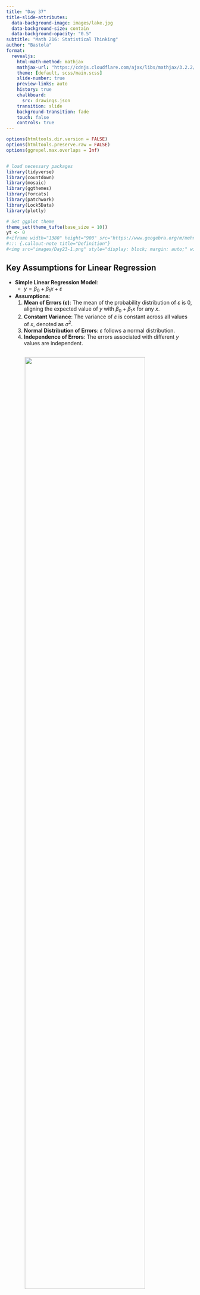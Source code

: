 ```yaml
---
title: "Day 37"
title-slide-attributes:
  data-background-image: images/lake.jpg
  data-background-size: contain
  data-background-opacity: "0.5"
subtitle: "Math 216: Statistical Thinking"
author: "Bastola"
format:
  revealjs:
    html-math-method: mathjax
    mathjax-url: "https://cdnjs.cloudflare.com/ajax/libs/mathjax/3.2.2/MathJax.js" 
    theme: [default, scss/main.scss]
    slide-number: true
    preview-links: auto
    history: true
    chalkboard: 
      src: drawings.json
    transition: slide
    background-transition: fade    
    touch: false
    controls: true
---
```


```r
options(htmltools.dir.version = FALSE)
options(htmltools.preserve.raw = FALSE)
options(ggrepel.max.overlaps = Inf)


# load necessary packages
library(tidyverse)
library(countdown)
library(mosaic)
library(ggthemes)
library(forcats)
library(patchwork)
library(Lock5Data)
library(plotly)

# Set ggplot theme
theme_set(theme_tufte(base_size = 10))
yt <- 0
#<iframe width="1380" height="900" src="https://www.geogebra.org/m/mehn8u8s"></iframe>
#::: {.callout-note title="Definition"}
#<img src="images/Day23-1.png" style="display: block; margin: auto;" width="80%"  loading="lazy" decoding="async">
```


## Key Assumptions for Linear Regression {.font80}

::: cle7
- **Simple Linear Regression Model**:
  - $y = \beta_0 + \beta_1 x + \varepsilon$
- **Assumptions**:
  1. **Mean of Errors ($\varepsilon$)**: The mean of the probability distribution of $\varepsilon$ is 0, aligning the expected value of $y$ with $\beta_0 + \beta_1 x$ for any $x$.
  2. **Constant Variance**: The variance of $\varepsilon$ is constant across all values of $x$, denoted as $\sigma^2$.
  3. **Normal Distribution of Errors**: $\varepsilon$ follows a normal distribution.
  4. **Independence of Errors**: The errors associated with different $y$ values are independent.
:::

##

<img src="images/Day37-1.png" style="display: block; margin: auto;" width="80%"  loading="lazy" decoding="async">

##

<img src="images/Day37-2.png" style="display: block; margin: auto;" width="80%"  loading="lazy" decoding="async">



## {.font80}


```r
# Define the data
x <- c(1, 2, 3, 4, 5)
y <- c(1, 1, 2, 2, 4)

# Create a dataframe
data <- data.frame(x, y)

# Fit a linear model
mod <- lm(y ~ x, data = data)
summary(mod)
```



## Interpretation of $s$, the Estimated Std. Dev. of $\varepsilon$  {.font70}

::: cle6
- **Definition**: $s$ measures typical error from predicted values in regression.
- **Calculation**: Computed as root mean squared error of residuals.

### 95% Confidence Interval

- **Expectation**: About 95% of observed $y$ values fall within $2s$ of $\hat{y}$.
- **Precision**: "2" is an estimate; use $t$-quantile for exact interval.

### Note on $t$-Quantile

- **Function**: `qt()`
- **Usage**: For precise intervals, use `qt(0.975, df = n-2)` for the $t$-value instead of 2.

:::

## Making Inferences About the Slope $\beta_1$ {.font80}

::: cle12
- **Objective**: Assess the significance of the slope $\beta_1$ to understand the contribution of $x$ in predicting $y$.
- **Statistical Test**:
  - Null Hypothesis ($H_0$): $\beta_1 = 0$ (No relationship)
  - Alternative Hypothesis ($H_a$): $\beta_1 \neq 0$ (Significant relationship)
- **Using R for Hypothesis Testing**:
  - Perform t-tests to decide whether to reject $H_0$. A significant $p$-value (< alpha level) indicates a meaningful contribution of $x$ to predicting $y$.
:::

##

<img src="images/Day37-4.png" style="display: block; margin: auto;" width="80%"  loading="lazy" decoding="async">


## Practical Steps Using R {.font80}

::: cle6
- **Conducting the Test**:
  1. Estimate $\hat{\beta}_0$ and $\hat{\beta}_1$ using the least squares method.
  2. Compute the standard error and perform a t-test to check the significance of $\hat{\beta}_1$.
  3. Interpret the results: A significant test suggests that changes in $x$ systematically relate to changes in $y$.
:::


## {.font80}  

<img src="images/Day37-3.png" style="display: block; margin: auto;" width="80%"  loading="lazy" decoding="async">

Graph of the straight-line model when the slope is zero, i.e., $y=\beta_0+\varepsilon$


## Hypothesis Testing {.font80}

<img src="images/Day37-5.png" style="display: block; margin: auto;" width="80%"  loading="lazy" decoding="async">

## How can we make a decision of this hypothesis test using R? {.font80}

```r
summary(mod)["coefficients"] %>% knitr::kable()
```


## Confidence Intervals {.font80}

<img src="images/Day37-6.png" style="display: block; margin: auto;" width="80%"  loading="lazy" decoding="async">


#### Confidence Intervals in R {.font80}

```r
confint(mod, level = 0.95)
```



## {.font60}



```{=html}
<iframe width="1280" height="1300" src="https://shinylive.io/r/app/#h=0&code=NobwRAdghgtgpmAXGKAHVA6ASmANGAYwHsIAXOMpMAGwEsAjAJykYE8AKAZwAtaJWAlAB0IdJiw4BzSampFSAJmEQRAYgAEAETgAzPnHUBVAJIiArrXUAeALTqd1CwBMAClElx2I9etK1S1HBuEHDUXmAAMvos6lhwkoxwnJy0JOoAgtDUrCmcQmACuN7qKU5w9CwRUKxEZqReED4+peUswaENTU3kAB6k6YlQxhCodeE9TlCkUPm46vkAomRwjOoAGuoAblCOSersxDAwUDaccKgsU3BOAoiz82AAHACcuADsCrjPAMy4jwAsfwAjO8AKzvAAMf0+ADZXo9fo8oQjgX9AW8YflCsUur1+oNhqN6vlWJNpvdFstVgBNLY7Mx7A5EI4nM4XZjkG53PAPBRQoEw3B83BAx4it4iwVA8FAiXSyUimVyqVy-5YoqNLrqKAEPwkABCdVIJHCkiIFLAAHEKCsruoXHJSOqcU0CNw4AQANb0Ig9QljfI8IgAdzipTMOzyPPyAGVuCHYklaE4I9Qo3MAGLpCIxhbYzVdN0e72+-3EsBB4MxswstgWuMJgCyRDK1HU1drrHuWZzeZ8GgAwu6vT6er4iCV48H1DAW6ESjXjnWC+p811jnx2mEXT5ZPIAPJ1InhPdOgoarW+KD0QKH0jH-KJThmaikTgAFWvgWdK58mxWFR+DA75wH0d4PhWi4SDG0xvj+l7-owgG0MBoGkOBAYoE4Tj+KkWQwVMUaFP2GTYbhJA7OotT3nU9hEKsITTpwsG0MxtAEHkv5bABUwoSBYFHphs6th2S5dgUJEYaQdGrMJ87Pp2LrKD4yjKGoWi6PoJQrIh6hyJI7EiGcjC6bY9hmBAup4ewfBEnM1FEgI6ggMUZJQNYdhwP+ZBxDqfj-jZIx1AAJGacwuSuY5mVAnAYBANYrOx7AWXQzFcKQjCcLI-iBUSwUTFMUBzLMWICMpTSsB52qxfF8CMElKWsfUzGZdl9S2SFpKFcVeCleVPi0Do7CBBAkikNw7A9E5ACEAC8ekUGNE2CE5EWXsxRCoOE77uuotX0CsVE6OoY5QBATjqJV2y7JwM5mMx6gHb4u2cLAcAYFiLoAL4um5GA6Mw8DsPu9DGdseqNPNZwAI4APo7CQkiTcRY7zT0cyVfNgjFF95XFHJbZmYMVkBWtTTUDA7CVQAfidcxueo81uewZU43jmoOSFp5VYk50rA68jsGTPiJND7DM6zK5OMdZkSy6ejSWZBMsy68BnbDUV2GrEDizo+X9TOcDq5VStGzr0vBdjK6oIkOG6tcsPa7DJt2Db1zsfUCtzIxDNM4V-2A54qOG+rU0Gy6qBVdIp663MUBJJNGNleoADUO7qB4zKw6gRB8PUTlp1xmcwLDnCzvIE3wONLaMw8FP3Gctc9rmBfp8X2e52Q7Dx5wk21076OXbXbt25yjtm87xHEHIqzzY+1wN7QABeBjzd8rdF3AWd4t3CfBwPGPD7bHsO07rApxCGCgsR1DXvOUM23nQ35I2ZuIPsACkGAKDocxfz-wgeQH3UCPE+Thx7G2IpsAAVvdaS80bAgnUNPeitd55OEXivWu19U5ty3iXHePdhp3zbPNEGYNeIkCgbAh680gRXzmNwGh8D1D0IhBvS8404DwEdnwFCOwVYrhdINfYHVSDBUrGGZMqZOCrXTpHMykcU4Z3waXeI8Au5EODoPHoFALpo0PvNUBup2AK2IqwPRtdBBzGnmgsAttPorh+kI62bNijFE5uIp8L43yfhvAYImeiVh+MCELF0otxaFRZgbaWVU5YrgVlVZWBsCD0D4E4WOl0MDcCmEfd2JizFzCfNIyMtcLaVVdsfAp-hJY+Fxu4jmglxEKTEgRN8PMgmMBcPVLuwt1ARIljEmWdh4ldESUrOcYQDbJE1guSmut8rqC1mbBZYcAB6SgXTJBdnM9gCyKkh3NnrFaGyDYDySSsi2U1VYTx2drfZ0zOA9B2QpVZ6gABU6hylOTsK8q5TlPl-OOU5AA9HtRgIZdZqRXAQKY4QYxyFQHAd+9xiC6FMTU4ACgAC6PUhAiBKlxHw+RhjkEYAQc4pAUU8jRUNMxwAgS4oePilQvUiUPAHPRRIt8IbIKILoPQBBaAUGkuwRgtwHg2Poqs+mwK8UErZZeYlYAOxHXbNDCMT51j7BjDGHoU1qVzBmfK1lF4lWxhrGqmMGqWB7FpOwXVrBBCGpKJwVgJrCVKoeKqogx1rWar2Gse1urnkSobk891zKFVmsvC-M2aqeguuAfkFlnrzVgFfmdNVrAk23I9WAYo5V6mag8U04KUAyIQx2G026gS+ZdJ6fUPpAyom1KaLE2WraXRuJUAWQcJAcJVrbJ4mSM5JlzLEqWmi4iCaiQkB0+t3S85hJXBEsREipxzrYAbcZWtJmCK6C0iQGLSBOXUBoBsTEoJsDVVwsdrZ1DBndI0IsI5fTqFYsg4cnoF6amLc49SWALLPQMGgbKsLeVGV4PwdI6BkqWHmhYI1OlDpQxQ+KkQYAvrYqAA"></iframe>
```


##


